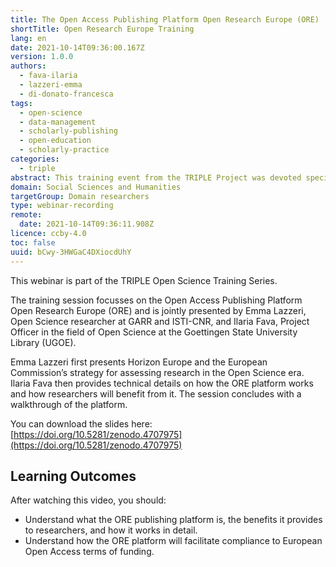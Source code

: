 ```yaml
---
title: The Open Access Publishing Platform Open Research Europe (ORE)
shortTitle: Open Research Europe Training
lang: en
date: 2021-10-14T09:36:00.167Z
version: 1.0.0
authors:
  - fava-ilaria
  - lazzeri-emma
  - di-donato-francesca
tags:
  - open-science
  - data-management
  - scholarly-publishing
  - open-education
  - scholarly-practice
categories:
  - triple
abstract: This training event from the TRIPLE Project was devoted specifically to the Open Access publishing platform Open Research Europe (ORE) and provided technical details on how ORE works and what benefits it has for researchers.
domain: Social Sciences and Humanities
targetGroup: Domain researchers
type: webinar-recording
remote:
  date: 2021-10-14T09:36:11.908Z
licence: ccby-4.0
toc: false
uuid: bCwy-3HWGaC4DXiocdUhY
---
```


This webinar is part of the TRIPLE Open Science Training Series.

The training session focusses on the Open Access Publishing Platform Open Research Europe (ORE) and is jointly presented by Emma Lazzeri, Open Science researcher at GARR and ISTI-CNR, and Ilaria Fava, Project Officer in the field of Open Science at the Goettingen State University Library (UGOE).

Emma Lazzeri first presents Horizon Europe and the European Commission’s strategy for assessing research in the Open Science era. Ilaria Fava then provides technical details on how the ORE platform works and how researchers will benefit from it. The session concludes with a walkthrough of the platform.

You can download the slides here: [https://doi.org/10.5281/zenodo.4707975](https://doi.org/10.5281/zenodo.4707975)

## Learning Outcomes

After watching this video, you should:

- Understand what the ORE publishing platform is, the benefits it provides to researchers, and how it works in detail.
- Understand how the ORE platform will facilitate compliance to European Open Access terms of funding.

<VideoCard
  provider="youtube"
  id="_3jpFxtKIME"
  title="The Open Access Publishing Platform Open Research Europe (ORE)"
  subtitle="Click here to view"
  image="images/the-open-access-publishing-platform-open-research-europe-ore.png"
/>
